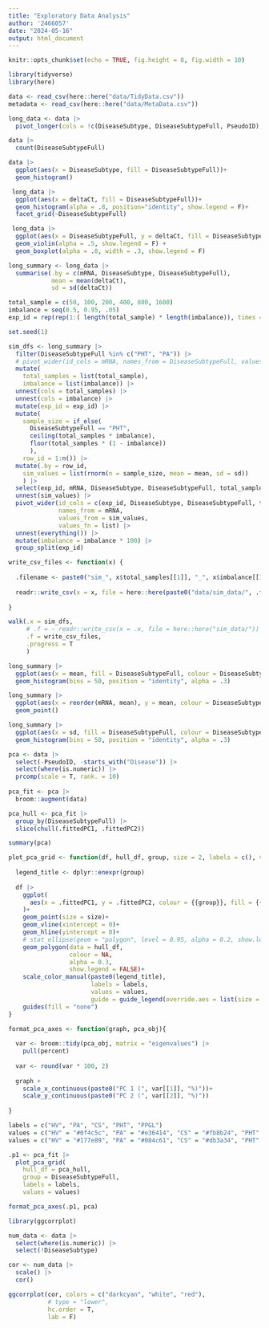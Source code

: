 ```yaml
---
title: "Exploratory Data Analysis"
author: '2466057'
date: "2024-05-16"
output: html_document
---
```


```r
knitr::opts_chunk$set(echo = TRUE, fig.height = 8, fig.width = 10)
```

```r
library(tidyverse)
library(here)
```

```r

data <- read_csv(here::here("data/TidyData.csv"))
metadata <- read_csv(here::here("data/MetaData.csv"))

```

```r

long_data <- data |> 
  pivot_longer(cols = !c(DiseaseSubtype, DiseaseSubtypeFull, PseudoID), names_to = "mRNA", values_to = "deltaCt")

```

```r
data |> 
  count(DiseaseSubtypeFull)
```


```r
data |> 
  ggplot(aes(x = DiseaseSubtype, fill = DiseaseSubtypeFull))+
  geom_histogram()
```

```r

 long_data |> 
  ggplot(aes(x = deltaCt, fill = DiseaseSubtypeFull))+
  geom_histogram(alpha = .8, position="identity", show.legend = F)+
  facet_grid(~DiseaseSubtypeFull)

```

```r

 long_data |> 
  ggplot(aes(x = DiseaseSubtypeFull, y = deltaCt, fill = DiseaseSubtypeFull))+
  geom_violin(alpha = .5, show.legend = F) + 
  geom_boxplot(alpha = .8, width = .3, show.legend = F)

```

```r
long_summary <- long_data |> 
  summarise(.by = c(mRNA, DiseaseSubtype, DiseaseSubtypeFull), 
            mean = mean(deltaCt),
            sd = sd(deltaCt))
```


```r
total_sample = c(50, 100, 200, 400, 800, 1600)
imbalance = seq(0.5, 0.95, .05)
exp_id = rep(rep(1:( length(total_sample) * length(imbalance)), times = 2), times = long_summary$mRNA |> n_distinct())

set.seed(1)

sim_dfs <- long_summary |> 
  filter(DiseaseSubtypeFull %in% c("PHT", "PA")) |> 
  # pivot_wider(id_cols = mRNA, names_from = DiseaseSubtypeFull, values_from = c(mean, sd)) |> 
  mutate(
    total_samples = list(total_sample),
    imbalance = list(imbalance)) |> 
  unnest(cols = total_samples) |>
  unnest(cols = imbalance) |> 
  mutate(exp_id = exp_id) |>
  mutate(
    sample_size = if_else(
      DiseaseSubtypeFull == "PHT", 
      ceiling(total_samples * imbalance), 
      floor(total_samples * (1 - imbalance))
      ), 
    row_id = 1:n()) |> 
  mutate(.by = row_id, 
    sim_values = list(rnorm(n = sample_size, mean = mean, sd = sd))
    ) |> 
  select(exp_id, mRNA, DiseaseSubtype, DiseaseSubtypeFull, total_samples, imbalance, sim_values) |> 
  unnest(sim_values) |> 
  pivot_wider(id_cols = c(exp_id, DiseaseSubtype, DiseaseSubtypeFull, total_samples, imbalance), 
              names_from = mRNA, 
              values_from = sim_values, 
              values_fn = list) |> 
  unnest(everything()) |> 
  mutate(imbalance = imbalance * 100) |> 
  group_split(exp_id)
```

```r

write_csv_files <- function(x) {
  
  .filename <- paste0("sim_", x$total_samples[[1]], "_", x$imbalance[[1]], ".csv")
  
  readr::write_csv(x = x, file = here::here(paste0("data/sim_data/", .filename)))
  
}

walk(.x = sim_dfs, 
     # .f = ~ readr::write_csv(x = .x, file = here::here("sim_data/"))
     .f = write_csv_files, 
     .progress = T
     )

```



```r
long_summary |> 
  ggplot(aes(x = mean, fill = DiseaseSubtypeFull, colour = DiseaseSubtypeFull))+
  geom_histogram(bins = 50, position = "identity", alpha = .3)
```

```r

long_summary |> 
  ggplot(aes(x = reorder(mRNA, mean), y = mean, colour = DiseaseSubtypeFull)) +
  geom_point()

```


```r
long_summary |> 
  ggplot(aes(x = sd, fill = DiseaseSubtypeFull, colour = DiseaseSubtypeFull))+
  geom_histogram(bins = 50, position = "identity", alpha = .3)


```

```r

pca <- data |> 
  select(-PseudoID, -starts_with("Disease")) |> 
  select(where(is.numeric)) |> 
  prcomp(scale = T, rank. = 10)
  
pca_fit <- pca |> 
  broom::augment(data)

pca_hull <- pca_fit |> 
  group_by(DiseaseSubtypeFull) |>  
  slice(chull(.fittedPC1, .fittedPC2))

summary(pca)
```

```r

plot_pca_grid <- function(df, hull_df, group, size = 2, labels = c(), values = c()){
  
  legend_title <- dplyr::enexpr(group)
  
  df |> 
    ggplot(
      aes(x = .fittedPC1, y = .fittedPC2, colour = {{group}}, fill = {{group}})
    )+
    geom_point(size = size)+
    geom_vline(xintercept = 0)+
    geom_hline(yintercept = 0)+
    # stat_ellipse(geom = "polygon", level = 0.95, alpha = 0.2, show.legend = F)+
    geom_polygon(data = hull_df,
                 colour = NA, 
                 alpha = 0.3,
                 show.legend = FALSE)+
    scale_color_manual(paste0(legend_title), 
                       labels = labels,
                       values = values, 
                       guide = guide_legend(override.aes = list(size = 5, shape = 15, alpha = 1)))+
    guides(fill = "none")
}

format_pca_axes <- function(graph, pca_obj){
  
  var <- broom::tidy(pca_obj, matrix = "eigenvalues") |> 
    pull(percent)
  
  var <- round(var * 100, 2)
  
  graph +
    scale_x_continuous(paste0("PC 1 (", var[[1]], "%)"))+
    scale_y_continuous(paste0("PC 2 (", var[[2]], "%)"))
  
}

```

```r

labels = c("HV", "PA", "CS", "PHT", "PPGL")
values = c("HV" = "#0f4c5c", "PA" = "#e36414", "CS" = "#fb8b24", "PHT" = "#9a031e", "PPGL" = "#5f0f40")
values = c("HV" = "#177e89", "PA" = "#084c61", "CS" = "#db3a34", "PHT" = "#ffc857", "PPGL" = "#323031")

.p1 <- pca_fit |>
  plot_pca_grid(
    hull_df = pca_hull,  
    group = DiseaseSubtypeFull, 
    labels = labels, 
    values = values)

format_pca_axes(.p1, pca)

```

```r
library(ggcorrplot)

num_data <- data |> 
  select(where(is.numeric)) |> 
  select(!DiseaseSubtype)

cor <- num_data |> 
  scale() |> 
  cor()

ggcorrplot(cor, colors = c("darkcyan", "white", "red"),
           # type = "lower", 
           hc.order = T,
           lab = F)
  
```

